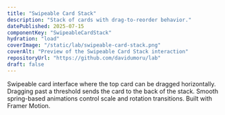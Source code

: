 ```yaml
---
title: "Swipeable Card Stack"
description: "Stack of cards with drag-to-reorder behavior."
datePublished: 2025-07-15
componentKey: "SwipeableCardStack"
hydration: "load"
coverImage: "/static/lab/swipeable-card-stack.png"
coverAlt: "Preview of the Swipeable Card Stack interaction"
repositoryUrl: "https://github.com/davidumoru/lab"
draft: false
---
```


Swipeable card interface where the top card can be dragged horizontally. Dragging past a threshold sends the card to the back of the stack. Smooth spring-based animations control scale and rotation transitions. Built with Framer Motion.
